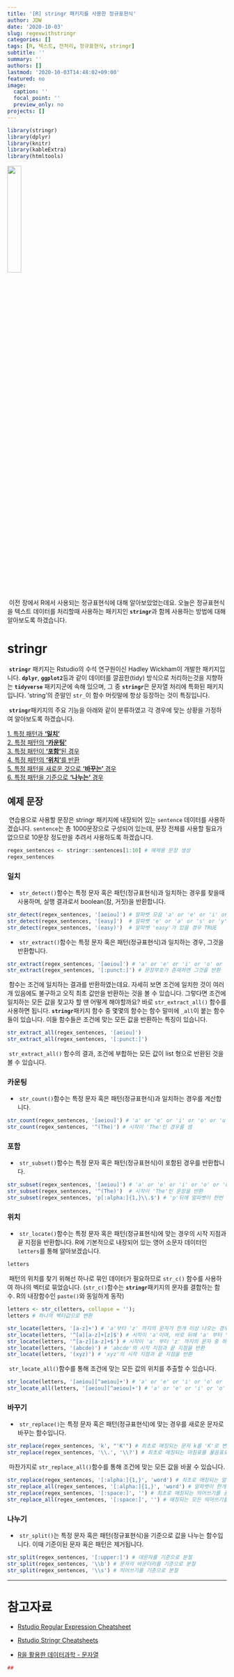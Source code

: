 ```yaml
---
title: '[R] stringr 패키지를 사용한 정규표현식'
author: JDW
date: '2020-10-03'
slug: regexwithstringr
categories: []
tags: [R, 텍스트, 전처리, 정규표현식, stringr]
subtitle: ''
summary: ''
authors: []
lastmod: '2020-10-03T14:48:02+09:00'
featured: no
image:
  caption: ''
  focal_point: ''
  preview_only: no
projects: []
---
```

```r
library(stringr)
library(dplyr)
library(knitr)
library(kableExtra)
library(htmltools)
```

![](/post/2020-10-03-regexwithstringr_files/stringr_logo.png){width=25% .center}

&nbsp;이전 장에서 R에서 사용되는 정규표현식에 대해 알아보았었는데요. 오늘은 정규표현식을 텍스트 데이터를 처리할때 사용하는 패키지인 **`stringr`**과 함께 사용하는 방법에 대해 알아보도록 하겠습니다. 

# stringr 
&nbsp;**`stringr`** 패키지는 Rstudio의 수석 연구원이신 Hadley Wickham이 개발한 패키지입니다. **`dplyr`**, **`ggplot2`**등과 같이 데이터를 깔끔한(tidy) 방식으로 처리하는것을 지향하는 **`tidyverse`** 패키지군에 속해 있으며, 그 중 **`stringr`**은 문자열 처리에 특화된 패키지입니다. 'string'의 준말인 `str_`이 함수 머릿말에 항상 등장하는 것이 특징입니다.

&nbsp;**`stringr`**패키지의 주요 기능을 아래와 같이 분류하였고 각 경우에 맞는 상황을 가정하여 알아보도록 하겠습니다. 

[1. 특정 패턴과 **'일치'**](#일치) <br>
[2. 특정 패턴의 **'카운팅'**](#카운팅) <br>
[3. 특정 패턴이 **'포함'**된 경우](#포함) <br>
[4. 특정 패턴의 **'위치'**를 반환](#위치) <br>
[5. 특정 패턴을 새로운 것으로 **'바꾸는'** 경우](#바꾸기) <br>
[6. 특정 패턴을 기준으로 **'나누는'** 경우](#나누기)<br>

## 예제 문장 
&nbsp;연습용으로 사용할 문장은 stringr 패키지에 내장되어 있는 `sentence` 데이터를 사용하겠습니다. `sentence`는 총 1000문장으로 구성되어 있는데, 문장 전체를 사용할 필요가 없으므로 10문장 정도만을 추려서 사용하도록 하겠습니다. 

```r
regex_sentences <- stringr::sentences[1:10] # 예제용 문장 생성
regex_sentences
```

### 일치
- &nbsp;`str_detect()`함수는 특정 문자 혹은 패턴(정규표현식)과 일치하는 경우를 찾을때 사용하며, 실행 결과로서 boolean(참, 거짓)을 반환합니다.  
```r
str_detect(regex_sentences, '[aeiou]') # 알파벳 모음 'a' or 'e' or 'i' or 'o' or 'u'가 있을 경우 TRUE
str_detect(regex_sentences, '[easy]')  # 알파벳 'e' or 'a' or 's' or 'y'가 있을 경우 TRUE 
str_detect(regex_sentences, '(easy)')  # 알파벳 'easy'가 있을 경우 TRUE 
```

- &nbsp;`str_extract()`함수는 특정 문자 혹은 패턴(정규표현식)과 일치하는 경우, 그것을 반환합니다. 
```r
str_extract(regex_sentences, '[aeiou]') # 'a' or 'e' or 'i' or 'o' or 'u' 글자가 존재하면 그것을 반환 
str_extract(regex_sentences, '[:punct:]') # 문장부호가 존재하면 그것을 반환 
```

&nbsp;함수는 조건에 일치하는 결과를 반환하였는데요. 자세히 보면 조건에 일치한 것이 여러개 있음에도 불구하고 오직 최초 값만을 반환하는 것을 볼 수 있습니다. 그렇다면 조건에 일치하는 모든 값을 찾고자 할 땐 어떻게 해야할까요? 바로 `str_extract_all()` 함수를 사용하면 됩니다.  **`stringr`**패키지 함수 중 몇몇의 함수는 함수 말미에 `_all`이 붙는 함수들이 있습니다. 이들 함수들은 조건에 맞는 모든 값을 반환하는 특징이 있습니다.
```r
str_extract_all(regex_sentences, '[aeiou]')
str_extract_all(regex_sentences, '[:punct:]')
```
&nbsp;`str_extract_all()` 함수의 결과, 조건에 부합하는 모든 값이 list 형으로 반환된 것을 볼 수 있습니다. 

### 카운팅 
- &nbsp;`str_count()`함수는 특정 문자 혹은 패턴(정규표현식)과 일치하는 경우를 계산합니다. 
```r
str_count(regex_sentences, '[aeiou]') # 'a' or 'e' or 'i' or 'o' or 'u' 문자의 개수를 반환 
str_count(regex_sentences, '^(The)') # 시작이 'The'인 경우를 셈 
```

### 포함
- &nbsp;`str_subset()`함수는 특정 문자 혹은 패턴(정규표현식)이 포함된 경우를 반환합니다. 
```r
str_subset(regex_sentences, '[aeiou]') # 'a' or 'e' or 'i' or 'o' or 'u' 문자가 포함된 경우를 반환 
str_subset(regex_sentences, '^(The)')  # 시작이 'The'인 문장을 반환
str_subset(regex_sentences, 'p[:alpha:]{1,}\\.$') # 'p'뒤에 알파벳이 한번 이상 나오면서 마침표로 끝나는 경우 
```

### 위치
- &nbsp;`str_locate()`함수는 특정 문자 혹은 패턴(정규표현식)에 맞는 경우의 시작 지점과 끝 지점을 반환합니다. R에 기본적으로 내장되어 있는 영어 소문자 데이터인 `letters`를 통해 알아보겠습니다. 
```r
letters
```

&nbsp;패턴의 위치를 찾기 위해선 하나로 묶인 데이터가 필요하므로 `str_c()` 함수를 사용하여 하나의 벡터로 묶었습니다. (`str_c()`함수는 **`stringr`**패키지의 문자를 결합하는 함수. R의 내장함수인 `paste()`와 동일하게 동작)
```r
letters <- str_c(letters, collapse = '');
letters # 하나의 벡터값으로 변환 
```

```r
str_locate(letters, '[a-z]+') # 'a'부터 'z' 까지의 문자가 한개 이상 나오는 경우의 시작과 끝을 반환 
str_locate(letters, '^[a][a-z]+[z]$') # 시작이 'a'이며, 바로 뒤에 'a' 부터 'z'까지의 문자 중 하나가 한번 이상 나오며, 끝이 'z'인 경우의 시작 지점과 끝 지점을 반환.
str_locate(letters, '^[a-z][a-z]+$') # 시작이 'a' 부터 'z' 까지의 문자 중 하나이며, 끝이 'a' 부터 'z' 까지의 문자 중 하나인 경우의 시작 지점과 끝 지점.
str_locate(letters, '(abcde)') # 'abcde'의 시작 지점과 끝 지점을 반환 
str_locate(letters, '(xyz)') # 'xyz'의 시작 지점과 끝 지점을 반환  
```

&nbsp;`str_locate_all()`함수를 통해 조건에 맞는 모든 값의 위치를 추출할 수 있습니다. 
```r
str_locate(letters, '[aeiou][^aeiou]+') # 'a' or 'e' or 'i' or 'o' or 'u'문자 뒤에 'a' or 'e' or 'i' or 'o' or 'u' 문자가 아닌 문자가 하나 이상 나오는 최초 경우의 시작 지점과 끝 지점을 반환 
str_locate_all(letters, '[aeiou][^aeiou]+') # 'a' or 'e' or 'i' or 'o' or 'u'문자 뒤에 'a' or 'e' or 'i' or 'o' or 'u' 문자가 아닌 문자가 하나 이상 나오는 모든 경우의 시작 지점과 끝 지점을 반환 
```

### 바꾸기 
- &nbsp;`str_replace()`는 특정 문자 혹은 패턴(정규표현식)에 맞는 경우를 새로운 문자로 바꾸는 함수입니다. 
```r
str_replace(regex_sentences, 'k', "'K'") # 최초로 매칭되는 문자 k를 'K'로 변환  
str_replace(regex_sentences, '\\.', '\\?') # 최초로 매칭되는 마침표를 물음표로 변환 
```

&nbsp;마찬가지로 `str_replace_all()`함수를 통해 조건에 맞는 모든 값을 바꿀 수 있습니다. 
```r
str_replace(regex_sentences, '[:alpha:]{1,}', 'word') # 최초로 매칭되는 알파뱃이 한개 이상인 경우를 'word'로 변환 
str_replace_all(regex_sentences, '[:alpha:]{1,}', 'word') # 알파뱃이 한개 이상인 모든 값을 'word'라는 단어로 변환 
str_replace(regex_sentences, '[:space:]', '') # 최초로 매칭되는 띄어쓰기를 공백으로 변환 
str_replace_all(regex_sentences, '[:space:]', '') # 매칭되는 모든 띄어쓰기를 공백으로 변환 
```

### 나누기
- &nbsp;`str_split()`는 특정 문자 혹은 패턴(정규표현식)을 기준으로 값을 나누는 함수입니다. 이때 기준이된 문자 혹은 패턴은 제거됩니다. 
```r
str_split(regex_sentences, '[:upper:]') # 대문자를 기준으로 분절 
str_split(regex_sentences, '\\b') # 문자의 바운더리를 기준으로 분절 
str_split(regex_sentences, '\\s') # 띄어쓰기를 기준으로 분절 
```

___

# 참고자료 

- [Rstudio Regular Expression Cheatsheet](https://github.com/rstudio/cheatsheets/blob/master/regex.pdf)

- [Rstudio Stringr Cheatsheets](https://github.com/rstudio/cheatsheets/blob/master/strings.pdf)

- [R을 활용한 데이터과학 - 문자열](https://sulgik.github.io/r4ds/strings.html)
```r
##
```







































































































